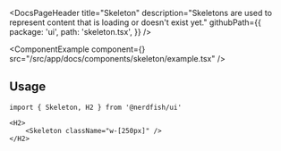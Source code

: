 <DocsPageHeader
	title="Skeleton"
	description="Skeletons are used to represent content that is loading or doesn't exist yet."
	githubPath={{
		package: 'ui',
		path: 'skeleton.tsx',
	}}
/>

<ComponentExample
	component={<SkeletonExample />}
	src="/src/app/docs/components/skeleton/example.tsx"
/>

## Usage

```tsx
import { Skeleton, H2 } from '@nerdfish/ui'
```

```tsx
<H2>
	<Skeleton className="w-[250px]" />
</H2>
```
